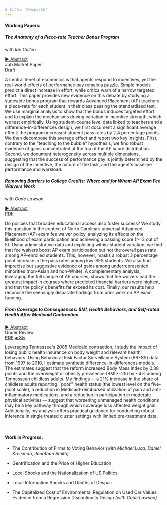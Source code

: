 ```yaml
---
# title: "Research"
---
```


#### Working Papers:

```{=html}
<div class="paper-entry-new">
  <h5 class="paper-title-new">The Anatomy of a Piece-rate Teacher Bonus Program</h5>

  <div class="paper-grid">
    <div class="paper-details">
      <p class="paper-authors-new">with <em>Ian Callen</em></p>
      <a href="#" class="abstract-toggle"><span class="arrow">►</span> Abstract</a>
    </div>
    <div class="paper-actions">
      <span class="paper-tag-new">Job Market Paper</span>
      <div class="paper-links-new">
        <a href="https://www.dropbox.com/scl/fi/f20cq1nmbz3yra3fj1d21/AP_Teacher_Bonus.pdf?rlkey=dw4wa61iq2b48i09c4p8hfz83&st=9cgi8om0&dl=0" class="btn btn-outline-primary btn-sm">Draft</a>
      </div>
    </div>
  </div>

  <div class="abstract-content">
    <p>A central tenet of economics is that agents respond to incentives, yet the real-world effects of performance pay remain a puzzle. Simple models predict a direct increase in effort, while critics warn of a narrow targeted effort. This paper provides new evidence on this debate by studying a statewide bonus program that rewards Advanced Placement (AP) teachers a piece-rate for each student in their class passing the standardized test. We use marginal analysis to show that the bonus induces targeted effort and to explain the mechanisms driving variation in incentive strength, which we test empirically. Using student-course level data linked to teachers and a difference-in-differences design, we first document a significant average effect: the program increased student pass rates by 2.4 percentage points. We then decompose this average effect and report two key insights. First, contrary to the "teaching to the bubble" hypothesis, we find robust evidence of gains concentrated at the top of the AP score distribution. Second, we document heterogeneity across multiple dimensions, suggesting that the success of performance pay is jointly determined by the design of the incentive, the nature of the task, and the agent's baseline performance and workload.</p>
  </div>
</div>

<div class="paper-entry-new">
  <h5 class="paper-title-new">Removing Barriers to College Credits: Where and for Whom AP Exam Fee Waivers Work</h5>

  <div class="paper-grid">
    <div class="paper-details">
      <p class="paper-authors-new">with <em>Cade Lawson</em></p>
      <a href="#" class="abstract-toggle"><span class="arrow">►</span> Abstract</a>
    </div>
    <div class="paper-actions">
      <span class="paper-tag-new"></span>
      <div class="paper-links-new">
        <a href="https://www.dropbox.com/scl/fi/u7eqhk6xm807ke6eusxw7/AP_fee_waivers.pdf?rlkey=ympqee3b792cn6tlhhpaii2uv&st=usfwivtv&dl=0" class="btn btn-outline-primary btn-sm">PDF</a>
      </div>
    </div>
  </div>

  <div class="abstract-content">
    <p>Do policies that broaden educational access also foster success? We study this question in the context of North Carolina’s universal Advanced Placement (AP) exam fee waiver policy, analyzing its effects on the likelihood of exam participation and achieving a passing score (>=3 out of 5). Using administrative data and exploiting within-student variation, we find that fee waivers boost AP exam participation but not the overall pass rate among AP-enrolled students. This, however, masks a robust 3 percentage point increase in the pass rates among low-SES students. We also find imprecise but suggestive evidence of gains among underrepresented minorities (non-Asian and non-White). A complementary analysis, leveraging the full sample of AP courses, shows that fee waivers had the greatest impact in courses where predicted financial barriers were highest, and that the policy's benefits far exceed its cost. Finally, our results help reconcile the seemingly disparate findings from prior work on AP exam funding.</p>
  </div>
</div>


<div class="paper-entry-new">
  <h5 class="paper-title-new">From Coverage to Consequences: BMI, Health Behaviors, and Self-rated Health After Medicaid Contraction</h5>

  <div class="paper-grid">
    <div class="paper-details">
      <p class="paper-authors-new"><em></em></p>
      <a href="#" class="abstract-toggle"><span class="arrow">►</span> Abstract</a>
    </div>
    <div class="paper-actions">
      <span class="paper-tag-new">Under Review</span>
      <div class="paper-links-new">
        <a href="https://www.dropbox.com/scl/fi/11a4fe4ua86q54o3jdx2r/tenncare_bmi_final.pdf?rlkey=6zk5hv0ib7kuhil96c5aci2mi&st=9cmgf0ag&dl=0" class="btn btn-outline-primary btn-sm">PDF</a>
        <a href="https://arxiv.org/pdf/2508.19155" class="btn btn-outline-secondary btn-sm">arXiv</a>
      </div>
    </div>
  </div>

  <div class="abstract-content">
    <p>Leveraging Tennessee's 2005 Medicaid contraction, I study the impact of losing public health insurance on body weight and relevant health behaviors. Using Behavioral Risk Factor Surveillance System (BRFSS) data from 1997 to 2010, I estimate synthetic difference-in-differences models. The estimates suggest that the reform increased Body Mass Index by 0.38 points and the overweight or obesity prevalence (BMI>=25) by ~4% among Tennessean childless adults. My findings -- a 21% increase in the share of childless adults reporting ``poor'' health status (the lowest level on the five-point scale), a reduction in Medicaid-reimbursed utilization of pain and anti-inflammatory medications, and a reduction in participation in moderate physical activities -- suggest that worsening unmanaged health conditions may be a key pathway through which coverage loss affected weight gain. Additionally, my analysis offers practical guidance for conducting robust inference in single treated cluster settings with limited pre-treatment data.</p>
  </div>
</div>

<br>
```

#### Work in Progress:

-   The Contribution of Firms to Voting Behavior *(with Michael Luca, Daniel Kreisman, Jonathan Smith)*

-   Gentrification and the Price of Higher Education

-   Local Shocks and the Nationalization of US Politics

-   Local Information Shocks and Deaths of Despair

-   The Capitalized Cost of Environmental Regulation on Used Car Values: Evidence from a Regression Discontinuity Design *(with Cade Lawson)*
